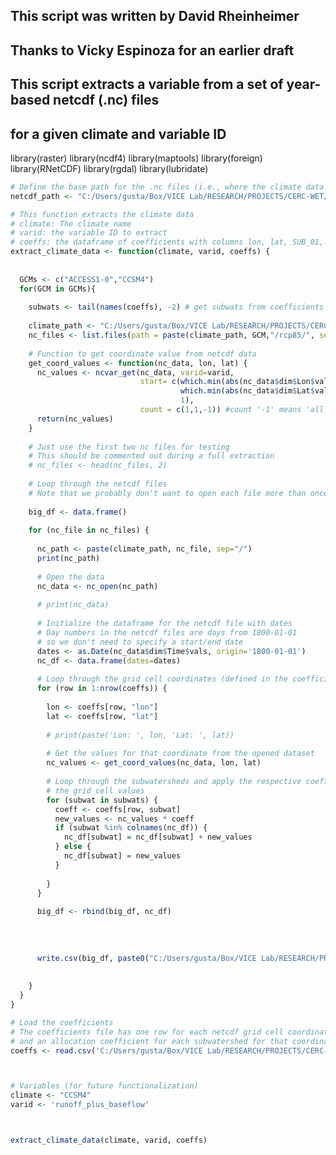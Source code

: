## This script was written by David Rheinheimer
## Thanks to Vicky Espinoza for an earlier draft



## This script extracts a variable from a set of year-based netcdf (.nc) files
## for a given climate and variable ID


library(raster)
library(ncdf4)
library(maptools)
library(foreign)
library(RNetCDF)
library(rgdal)
library(lubridate)

```{r}
# Define the base path for the .nc files (i.e., where the climate data is stored)
netcdf_path <- "C:/Users/gusta/Box/VICE Lab/RESEARCH/PROJECTS/CERC-WET/Task7_San_Joaquin_Model/Pywr models/data/common/hydrology/NetCDF files/Total Runoff/CCSM4/rcp85"


```

```{r}
# This function extracts the climate data
# climate: The climate name
# varid: the variable ID to extract
# coeffs: the dataframe of coefficients with columns lon, lat, SUB_01, SUB_02, etc. and the associated coefficients
extract_climate_data <- function(climate, varid, coeffs) {
  
  
  GCMs <- c("ACCESS1‐0","CCSM4")
  for(GCM in GCMs){  
    
    subwats <- tail(names(coeffs), -2) # get subwats from coefficients table (this could be done manually)
    
    climate_path <- "C:/Users/gusta/Box/VICE Lab/RESEARCH/PROJECTS/CERC-WET/Task7_San_Joaquin_Model/Pywr models/data/common/hydrology/NetCDF files/Total Runoff/" #paste(netcdf_path, "total runoff", climate, sep="/")
    nc_files <- list.files(path = paste(climate_path, GCM,"/rcp85/", sep =""), pattern = "//.nc$")
    
    # Function to get coordinate value from netcdf data
    get_coord_values <- function(nc_data, lon, lat) {
      nc_values <- ncvar_get(nc_data, varid=varid,
                             start= c(which.min(abs(nc_data$dim$Lon$vals - lon)), # look for closest long
                                      which.min(abs(nc_data$dim$Lat$vals - lat)),  # look for closest lat
                                      1),
                             count = c(1,1,-1)) #count '-1' means 'all values along that dimension'that dimension'
      return(nc_values)
    }
    
    # Just use the first two nc files for testing
    # This should be commented out during a full extraction
    # nc_files <- head(nc_files, 2)
    
    # Loop through the netcdf files
    # Note that we probably don't want to open each file more than once
    
    big_df <- data.frame()
    
    for (nc_file in nc_files) {
      
      nc_path <- paste(climate_path, nc_file, sep="/")
      print(nc_path)
      
      # Open the data
      nc_data <- nc_open(nc_path)
      
      # print(nc_data)
      
      # Initialize the dataframe for the netcdf file with dates
      # Day numbers in the netcdf files are days from 1800-01-01
      # so we don't need to specify a start/end date
      dates <- as.Date(nc_data$dim$Time$vals, origin='1800-01-01')
      nc_df <- data.frame(dates=dates)
      
      # Loop through the grid cell coordinates (defined in the coefficients file)
      for (row in 1:nrow(coeffs)) {
        
        lon <- coeffs[row, "lon"]
        lat <- coeffs[row, "lat"]
        
        # print(paste('Lon: ', lon, 'Lat: ', lat))
        
        # Get the values for that coordinate from the opened dataset
        nc_values <- get_coord_values(nc_data, lon, lat)
        
        # Loop through the subwatersheds and apply the respective coefficient to
        # the grid cell values
        for (subwat in subwats) {
          coeff <- coeffs[row, subwat]
          new_values <- nc_values * coeff
          if (subwat %in% colnames(nc_df)) {
            nc_df[subwat] = nc_df[subwat] + new_values
          } else {
            nc_df[subwat] = new_values
          }
          
        }
      }
      
      big_df <- rbind(big_df, nc_df)
      
      
      
      
      write.csv(big_df, paste0("C:/Users/gusta/Box/VICE Lab/RESEARCH/PROJECTS/CERC-WET/Task7_San_Joaquin_Model/Pywr models/data/common/hydrology/NetCDF files/DataExtracted","/", GCM,"_allbasins.csv", sep =""), row.names = FALSE)
      
      
    }
  }
}

```


```{r}
# Load the coefficients
# The coefficients file has one row for each netcdf grid cell coordinate
# and an allocation coefficient for each subwatershed for that coordinate
coeffs <- read.csv('C:/Users/gusta/Box/VICE Lab/RESEARCH/PROJECTS/CERC-WET/Task7_San_Joaquin_Model/Pywr models/data/common/hydrology/NetCDF files/Total Runoff/coefficients.csv', header=1)



# Variables (for future functionalization)
climate <- "CCSM4"
varid <- 'runoff_plus_baseflow'



extract_climate_data(climate, varid, coeffs)
```
